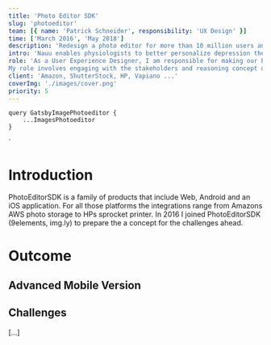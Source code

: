 ```yaml
---
title: 'Photo Editor SDK'
slug: 'photoeditor'
team: [{ name: 'Patrick Schneider', responsibility: 'UX Design' }]
time: ['March 2016', 'May 2018']
description: 'Redesign a photo editor for more than 10 million users and 200 companies. An editor that works in every context, from Amazon Aws to HP Sprocket.'
intro: 'Nauu enables physiologists to better personalize depression therapy and gives the patient feedback on the progress they make.'
role: 'As a User Experience Designer, I am responsible for making our PhotoEditorSDK functional and accessible. I am also responsible for the visual design of the mobile and web application. 
My role involves engaging with the stakeholders and reasoning concept decisions, user research, envisioning and conceptualizing new functions of the SDK, creating prototypes and user testings.'
client: 'Amazon, ShutterStock, HP, Vapiano ...'
coverImg: './images/cover.png'
priority: 5
---
```



    query GatsbyImagePhotoeditor {
        ...ImagesPhotoeditor
    }
`

# Introduction

PhotoEditorSDK is a family of products that include Web, Android and an iOS application.
For all those platforms the integrations range from Amazons AWS photo storage to HPs sprocket printer.
In 2016 I joined PhotoEditorSDK (9elements, img.ly) to prepare the a concept for the challenges ahead.

# Outcome

## Advanced Mobile Version

<Carousel wrapper>
    <CustomImage imgSrc="home" description="Home" />
    <CustomImage imgSrc="transform" description="Transform" />
    <CustomImage imgSrc="filter" description="Filter" />
    <CustomImage imgSrc="text_font" description="Text Font Selection" />
    <CustomImage imgSrc="overlay" description="Overlays" />
    <CustomImage imgSrc="focus" description="Focus" />
    <CustomImage imgSrc="brush_dragging" description="Brush Hardness" />
    <CustomImage imgSrc="sticker_color" description="Color Selection" />
</Carousel>

## Challenges

[...]
